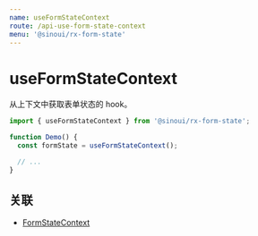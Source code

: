 ```yaml
---
name: useFormStateContext
route: /api-use-form-state-context
menu: '@sinoui/rx-form-state'
---
```


# useFormStateContext

从上下文中获取表单状态的 hook。

```ts
import { useFormStateContext } from '@sinoui/rx-form-state';

function Demo() {
  const formState = useFormStateContext();

  // ...
}
```

## 关联

- [FormStateContext](api-form-state-context)
